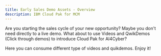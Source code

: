 ```yaml
---
title: Early Sales Demo Assets - Overview
description: IBM Cloud Pak for MCM
---
```


Are you starting the sales cycle of your new opportunity? Maybe you don't need directly to a live demo. What about to use Videos and QwikDemos (Click through demos) to introduce Cloud Pak for AI4Cyber?

Here you can consume different type of videos and quikdemos. Enjoy it!
